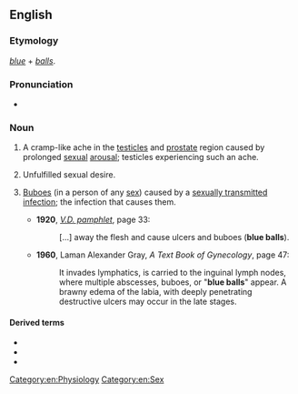 {{also|blue-balls}}
==English==

===Etymology===
''[[blue]]'' + ''[[ball|balls]]''.

===Pronunciation===
* {{audio|En-au-blue balls.ogg|Audio (AU)|lang=en}}

===Noun===
{{wikipedia}}
{{en-plural noun}}

# {{lb|en|slang}} A cramp-like ache in the [[testicle]]s and [[prostate]] region caused by prolonged [[sexual]] [[arousal]]; testicles experiencing such an ache.
# {{lb|en|slang|figuratively}} Unfulfilled sexual desire.
# {{lb|en|US|dated|slang}} [[bubo|Buboes]] (in a person of any [[sex]]) caused by a [[sexually transmitted infection]]; the infection that causes them.
#* '''1920''', ''[https://books.google.com/books?id=0qVIAQAAIAAJ V.D. pamphlet]'', page 33:
#*: [...] away the flesh and cause ulcers and buboes ('''blue balls''').
#* '''1960''', Laman Alexander Gray, ''A Text Book of Gynecology'', page 47:
#*: It invades lymphatics, is carried to the inguinal lymph nodes, where multiple abscesses, buboes, or "'''blue balls'''" appear. A brawny edema of the labia, with deeply penetrating destructive ulcers may occur in the late stages.

====Derived terms====
* {{l|en|blue-ball}}
* {{l|en|blue-baller}}
* {{l|en|blue vulva}}

[[Category:en:Physiology]]
[[Category:en:Sex]]
